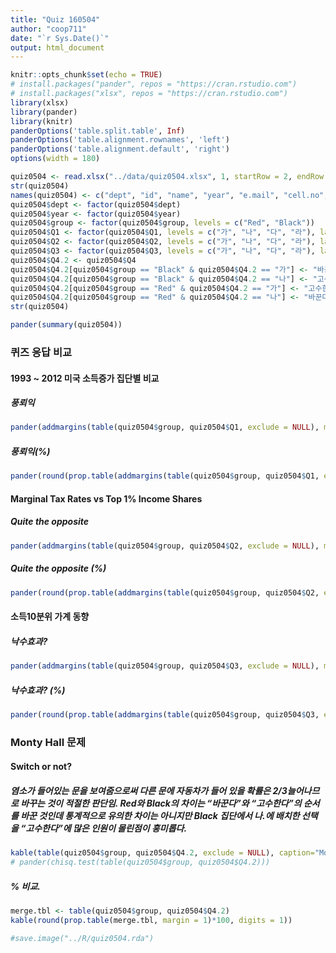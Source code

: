 ```yaml
---
title: "Quiz 160504"
author: "coop711"
date: "`r Sys.Date()`"
output: html_document
---
```


```r
knitr::opts_chunk$set(echo = TRUE)
# install.packages("pander", repos = "https://cran.rstudio.com")
# install.packages("xlsx", repos = "https://cran.rstudio.com")
library(xlsx)
library(pander)
library(knitr)
panderOptions('table.split.table', Inf)
panderOptions('table.alignment.rownames', 'left')
panderOptions('table.alignment.default', 'right')
options(width = 180)
```

```r
quiz0504 <- read.xlsx("../data/quiz0504.xlsx", 1, startRow = 2, endRow = 66, colIndex = c(3:7, 9:14), colClasses = c(rep("character", 11)), stringsAsFactors = FALSE)
str(quiz0504)
names(quiz0504) <- c("dept", "id", "name", "year", "e.mail", "cell.no", "Q1", "Q2", "Q3", "Q4", "group")
quiz0504$dept <- factor(quiz0504$dept)
quiz0504$year <- factor(quiz0504$year)
quiz0504$group <- factor(quiz0504$group, levels = c("Red", "Black"))
quiz0504$Q1 <- factor(quiz0504$Q1, levels = c("가", "나", "다", "라"), labels = c("지천태", "천지비", "풍뢰익", "산택손"))
quiz0504$Q2 <- factor(quiz0504$Q2, levels = c("가", "나", "다", "라"), labels = c("높을떄 높다", "낮을떄 낮다", "높을떄 낮다", "높아지면 낮아진다"))
quiz0504$Q3 <- factor(quiz0504$Q3, levels = c("가", "나", "다", "라"), labels = c("있다", "없다", "있는듯하다", "게층별로 차이"))
quiz0504$Q4.2 <- quiz0504$Q4
quiz0504$Q4.2[quiz0504$group == "Black" & quiz0504$Q4.2 == "가"] <- "바꾼다"
quiz0504$Q4.2[quiz0504$group == "Black" & quiz0504$Q4.2 == "나"] <- "고수한다"
quiz0504$Q4.2[quiz0504$group == "Red" & quiz0504$Q4.2 == "가"] <- "고수한다"
quiz0504$Q4.2[quiz0504$group == "Red" & quiz0504$Q4.2 == "나"] <- "바꾼다"
str(quiz0504)
```

```r
pander(summary(quiz0504))
```

### 퀴즈 응답 비교

#### 1993 ~ 2012 미국 소득증가 집단별 비교

##### 풍뢰익

```r
pander(addmargins(table(quiz0504$group, quiz0504$Q1, exclude = NULL), margin=1))
```

##### 풍뢰익(%)

```r
pander(round(prop.table(addmargins(table(quiz0504$group, quiz0504$Q1, exclude = NULL), margin=1), margin=1)[3,]*100, digits=1))
```

#### Marginal Tax Rates vs Top 1% Income Shares

##### Quite the opposite

```r
pander(addmargins(table(quiz0504$group, quiz0504$Q2, exclude = NULL), margin=1))
```

##### Quite the opposite (%)

```r
pander(round(prop.table(addmargins(table(quiz0504$group, quiz0504$Q2, exclude = NULL), margin=1), margin=1)[3,]*100, digits=1), caption="한계세율과 상위 1%  소득점유")
```

#### 소득10분위 가계 동향

##### 낙수효과?

```r
pander(addmargins(table(quiz0504$group, quiz0504$Q3, exclude = NULL), margin=1))
```

##### 낙수효과? (%)

```r
pander(round(prop.table(addmargins(table(quiz0504$group, quiz0504$Q3, exclude = NULL), margin = 1), margin = 1)[3,]*100, digits = 1), caption = "낙수효과?")
```

### Monty Hall 문제

#### Switch or not?

##### 염소가 들어있는 문을 보여줌으로써 다른 문에 자동차가 들어 있을 확률은 2/3늘어나므로 바꾸는 것이 적절한 판단임. Red와 Black의 차이는 "바꾼다"와 "고수한다"의 순서를 바꾼 것인데 통계적으로 유의한 차이는 아니지만 Black 집단에서 나.에 배치한 선택을 "고수한다"에 많은 인원이 몰린점이 흥미롭다.  

```r
kable(table(quiz0504$group, quiz0504$Q4.2, exclude = NULL), caption="Monty Hall")
# pander(chisq.test(table(quiz0504$group, quiz0504$Q4.2)))
```

##### % 비교.  

```r
merge.tbl <- table(quiz0504$group, quiz0504$Q4.2)
kable(round(prop.table(merge.tbl, margin = 1)*100, digits = 1))
```

```r
#save.image("../R/quiz0504.rda")
```